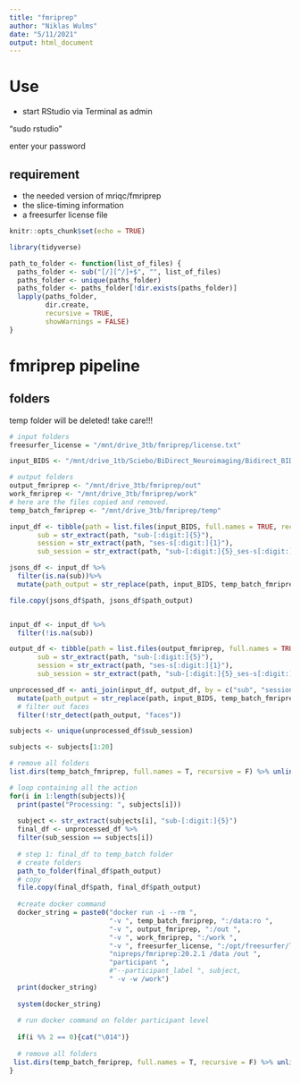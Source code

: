 ```yaml
---
title: "fmriprep"
author: "Niklas Wulms"
date: "5/11/2021"
output: html_document
---
```


# Use

- start RStudio via Terminal as admin

"sudo rstudio"

enter your password

## requirement

- the needed version of mriqc/fmriprep
- the slice-timing information
- a freesurfer license file

```r
knitr::opts_chunk$set(echo = TRUE)

library(tidyverse)

path_to_folder <- function(list_of_files) {
  paths_folder <- sub("[/][^/]+$", "", list_of_files)
  paths_folder <- unique(paths_folder)
  paths_folder <- paths_folder[!dir.exists(paths_folder)]
  lapply(paths_folder,
         dir.create,
         recursive = TRUE,
         showWarnings = FALSE)
}
```


# fmriprep pipeline

## folders

temp folder will be deleted! take care!!!

```r
# input folders
freesurfer_license = "/mnt/drive_3tb/fmriprep/license.txt"

input_BIDS <- "/mnt/drive_1tb/Sciebo/BiDirect_Neuroimaging/Bidirect_BIDS/bids/sourcedata"

# output folders
output_fmriprep <- "/mnt/drive_3tb/fmriprep/out"
work_fmriprep <- "/mnt/drive_3tb/fmriprep/work"
# here are the files copied and removed.
temp_batch_fmriprep <- "/mnt/drive_3tb/fmriprep/temp"

```


```r
input_df <- tibble(path = list.files(input_BIDS, full.names = TRUE, recursive = TRUE) %>% str_subset("json|nii"),
       sub = str_extract(path, "sub-[:digit:]{5}"),
       session = str_extract(path, "ses-s[:digit:]{1}"),
       sub_session = str_extract(path, "sub-[:digit:]{5}_ses-s[:digit:]{1}"))

jsons_df <- input_df %>%
  filter(is.na(sub))%>%
  mutate(path_output = str_replace(path, input_BIDS, temp_batch_fmriprep))

file.copy(jsons_df$path, jsons_df$path_output) 


input_df <- input_df %>%
  filter(!is.na(sub))
```


```r
output_df <- tibble(path = list.files(output_fmriprep, full.names = TRUE, recursive = TRUE) %>% str_subset("html"),
       sub = str_extract(path, "sub-[:digit:]{5}"),
       session = str_extract(path, "ses-s[:digit:]{1}"),
       sub_session = str_extract(path, "sub-[:digit:]{5}_ses-s[:digit:]{1}"))

unprocessed_df <- anti_join(input_df, output_df, by = c("sub", "session", "sub_session")) %>%
  mutate(path_output = str_replace(path, input_BIDS, temp_batch_fmriprep)) %>%
  # filter out faces
  filter(!str_detect(path_output, "faces"))
```


```r
subjects <- unique(unprocessed_df$sub_session)

subjects <- subjects[1:20]

# remove all folders
list.dirs(temp_batch_fmriprep, full.names = T, recursive = F) %>% unlink(., recursive = TRUE)

# loop containing all the action
for(i in 1:length(subjects)){
  print(paste("Processing: ", subjects[i]))
  
  subject <- str_extract(subjects[i], "sub-[:digit:]{5}")
  final_df <- unprocessed_df %>%
  filter(sub_session == subjects[i])
  
  # step 1: final_df to temp_batch folder
  # create folders
  path_to_folder(final_df$path_output)
  # copy
  file.copy(final_df$path, final_df$path_output)
  
  #create docker command
  docker_string = paste0("docker run -i --rm ",
                         "-v ", temp_batch_fmriprep, ":/data:ro ",
                         "-v ", output_fmriprep, ":/out ",
                         "-v ", work_fmriprep, ":/work ",
                         "-v ", freesurfer_license, ":/opt/freesurfer/license.txt:ro ",
                         "nipreps/fmriprep:20.2.1 /data /out ",
                         "participant ", 
                         #"--participant_label ", subject,
                         " -v -w /work")
  print(docker_string)
  
  system(docker_string)
  
  # run docker command on folder participant level
  
  if(i %% 2 == 0){cat("\014")}
  
  # remove all folders
 list.dirs(temp_batch_fmriprep, full.names = T, recursive = F) %>% unlink(., recursive = TRUE)
}


```




